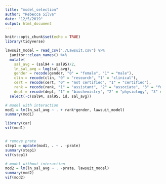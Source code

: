 ```yaml
---
title: "model_selection"
author: "Rebecca Silva"
date: "12/5/2019"
output: html_document
---
```


```r
knitr::opts_chunk$set(echo = TRUE)
library(tidyverse)
```

```r
lawsuit_model = read_csv("./Lawsuit.csv") %>% 
  janitor::clean_names() %>% 
  mutate(
    sal_avg = (sal94 + sal95)/2, 
    ln_sal_avg = log(sal_avg), 
    gender = recode(gender, "0" = "female", "1" = "male"),
    clin = recode(clin, "0" = "research", "1" = "clinical"), 
    cert = recode(cert, "0" = "not certified", "1" = "certified"), 
    rank = recode(rank, "1" = "assistant", "2" = "associate", "3" = "full professor"),
    dept = recode(dept, "1" = "biochemistry", "2" = "physiology", "3" = "genetics", "4" = "pediatrics", "5" = "medicine", "6" = "surgery") ) %>% 
  select(-c(sal94, sal95, id, sal_avg))
```

```r
# model with interaction 
mod1 = lm(ln_sal_avg ~ . + rank*gender, lawsuit_model)
summary(mod1)

library(car)
vif(mod1)


# remove prate
step1 = update(mod1, . ~ . -prate)
summary(step1)
vif(step1)

# model without interaction 
mod2 = lm(ln_sal_avg ~ . -prate, lawsuit_model)
summary(mod2)
vif(mod2)


```

